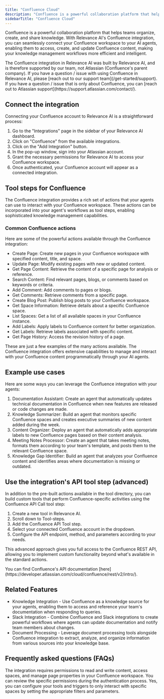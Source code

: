 ```yaml
---
title: "Confluence Cloud"
description: "Confluence is a powerful collaboration platform that helps teams organize, create, and share knowledge."
sidebarTitle: "Confluence Cloud"
---
```


Confluence is a powerful collaboration platform that helps teams organize, create, and share knowledge. With Relevance AI's Confluence integration, you can seamlessly connect your Confluence workspace to your AI agents, enabling them to access, create, and update Confluence content, making your knowledge management workflows more efficient and intelligent.

<Warning>
  The Confluence integration in Relevance AI was built by Relevance AI, and is therefore supported by our team, not Atlassian (Confluence's parent company). If you have a question / issue with using Confluence in Relevance AI, please [reach out to our support team](/get-started/support). If you have a question / issue that is only about Confluence, you can [reach out to Atlassian support](https://support.atlassian.com/contact/).
</Warning>

## Connect the integration

Connecting your Confluence account to Relevance AI is a straightforward process:

1. Go to the "Integrations" page in the sidebar of your Relevance AI dashboard.
2. Click on "Confluence" from the available integrations.
3. Click on the "Add Integration" button.
4. In the pop-up window, sign into your Atlassian account.
5. Grant the necessary permissions for Relevance AI to access your Confluence workspace.
6. Once authenticated, your Confluence account will appear as a connected integration.

## Tool steps for Confluence

The Confluence integration provides a rich set of actions that your agents can use to interact with your Confluence workspace. These actions can be incorporated into your agent's workflows as tool steps, enabling sophisticated knowledge management capabilities.

### Common Confluence actions

Here are some of the powerful actions available through the Confluence integration:

- Create Page: Create new pages in your Confluence workspace with specified content, title, and space.
- Update Page: Modify existing pages with new or updated content.
- Get Page Content: Retrieve the content of a specific page for analysis or reference.
- Search Content: Find relevant pages, blogs, or comments based on keywords or criteria.
- Add Comment: Add comments to pages or blogs.
- Get Comments: Retrieve comments from a specific page.
- Create Blog Post: Publish blog posts to your Confluence workspace.
- Get Space Information: Retrieve details about a specific Confluence space.
- List Spaces: Get a list of all available spaces in your Confluence instance.
- Add Labels: Apply labels to Confluence content for better organization.
- Get Labels: Retrieve labels associated with specific content.
- Get Page History: Access the revision history of a page.

These are just a few examples of the many actions available. The Confluence integration offers extensive capabilities to manage and interact with your Confluence content programmatically through your AI agents.

## Example use cases

Here are some ways you can leverage the Confluence integration with your agents:

1. Documentation Assistant: Create an agent that automatically updates technical documentation in Confluence when new features are released or code changes are made.
2. Knowledge Summarizer: Build an agent that monitors specific Confluence spaces and creates executive summaries of new content added during the week.
3. Content Organizer: Deploy an agent that automatically adds appropriate labels to new Confluence pages based on their content analysis.
4. Meeting Notes Processor: Create an agent that takes meeting notes, formats them according to your team's template, and posts them to the relevant Confluence space.
5. Knowledge Gap Identifier: Build an agent that analyzes your Confluence content and identifies areas where documentation is missing or outdated.

## Use the integration's API tool step (advanced)

In addition to the pre-built actions available in the tool directory, you can build custom tools that perform Confluence-specific activities using the Confluence API Call tool step:

1. Create a new tool in Relevance AI.
2. Scroll down to Tool-steps.
3. Add the Confluence API Tool step.
4. Select your connected Confluence account in the dropdown.
5. Configure the API endpoint, method, and parameters according to your needs.

This advanced approach gives you full access to the Confluence REST API, allowing you to implement custom functionality beyond what's available in the standard actions.

<Info>
  You can find Confluence's API documentation [here](https://developer.atlassian.com/cloud/confluence/rest/v2/intro/).
</Info>

## Related Features

- Knowledge Integration - Use Confluence as a knowledge source for your agents, enabling them to access and reference your team's documentation when responding to queries.
- Slack Integration - Combine Confluence and Slack integrations to create powerful workflows where agents can update documentation and notify team members about changes.
- Document Processing - Leverage document processing tools alongside Confluence integration to extract, analyze, and organize information from various sources into your knowledge base.

## Frequently asked questions (FAQs)

<AccordionGroup>
  <Accordion title="What permissions does the Confluence integration require?">
    The integration requires permissions to read and write content, access spaces, and manage page properties in your Confluence workspace. You can review the specific permissions during the authentication process.
  </Accordion>
  <Accordion title="Can I restrict my Agent to only access certain spaces in Confluence?">
    Yes, you can configure your tools and triggers to only interact with specific spaces by setting the appropriate filters and parameters.
  </Accordion>
</AccordionGroup>